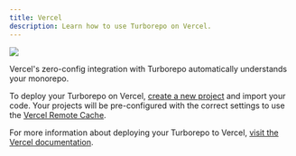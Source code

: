 ```yaml
---
title: Vercel
description: Learn how to use Turborepo on Vercel.
---
```


![](/images/docs/turborepo-x-vercel.png)

Vercel's zero-config integration with Turborepo automatically understands your monorepo.

To deploy your Turborepo on Vercel, [create a new project](https://vercel.com/new) and import your code. Your projects will be pre-configured with the correct settings to use the [Vercel Remote Cache](https://vercel.com/docs/monorepos/remote-caching).

For more information about deploying your Turborepo to Vercel, [visit the Vercel documentation](https://vercel.com/docs/concepts/monorepos/turborepo).
